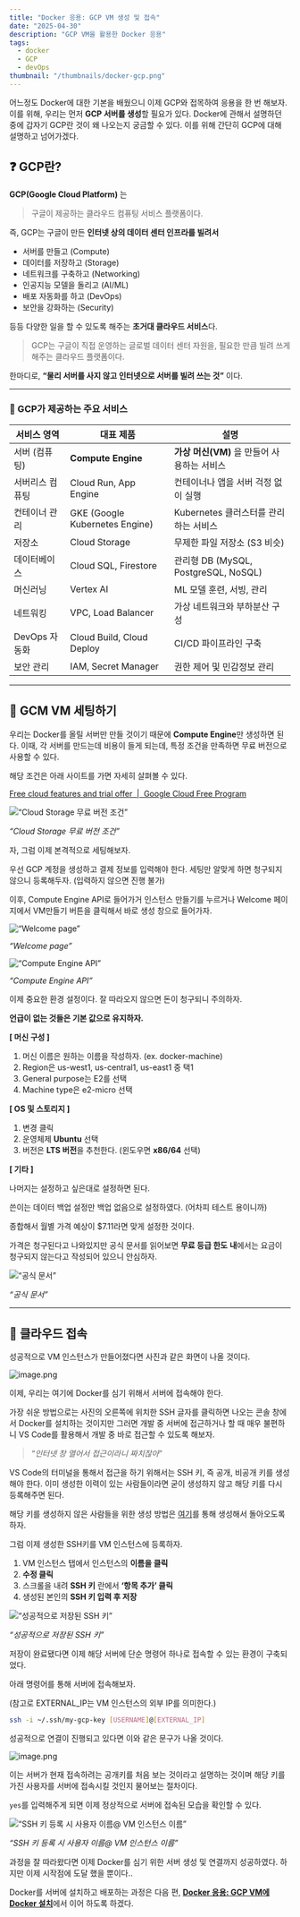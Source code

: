 ```yaml
---
title: "Docker 응용: GCP VM 생성 및 접속"
date: "2025-04-30"
description: "GCP VM을 활용한 Docker 응용"
tags:
  - docker
  - GCP
  - devOps
thumbnail: "/thumbnails/docker-gcp.png"
---
```


어느정도 Docker에 대한 기본을 배웠으니 이제 GCP와 접목하여 응용을 한 번 해보자. 이를 위해, 우리는 먼저 **GCP 서버를 생성**할 필요가 있다. Docker에 관해서 설명하던 중에 갑자기 GCP란 것이 왜 나오는지 궁금할 수 있다. 이를 위해 간단히 GCP에 대해 설명하고 넘어가겠다.

## ❓ GCP란?

**GCP(Google Cloud Platform)** 는

> 구글이 제공하는 클라우드 컴퓨팅 서비스 플랫폼이다.
> 

즉, GCP는 구글이 만든 **인터넷 상의 데이터 센터 인프라를 빌려서**

- 서버를 만들고 (Compute)
- 데이터를 저장하고 (Storage)
- 네트워크를 구축하고 (Networking)
- 인공지능 모델을 돌리고 (AI/ML)
- 배포 자동화를 하고 (DevOps)
- 보안을 강화하는 (Security)

등등 다양한 일을 할 수 있도록 해주는 **초거대 클라우드 서비스**다.

> GCP는 구글이 직접 운영하는 글로벌 데이터 센터 자원을, 필요한 만큼 빌려 쓰게 해주는 클라우드 플랫폼이다.
> 

한마디로, **“물리 서버를 사지 않고 인터넷으로 서버를 빌려 쓰는 것”** 이다.

---

### 🔹 GCP가 제공하는 주요 서비스

| 서비스 영역 | 대표 제품 | 설명 |
| --- | --- | --- |
| 서버 (컴퓨팅) | **Compute Engine** | **가상 머신(VM)** 을 만들어 사용하는 서비스 |
| 서버리스 컴퓨팅 | Cloud Run, App Engine | 컨테이너나 앱을 서버 걱정 없이 실행 |
| 컨테이너 관리 | GKE (Google Kubernetes Engine) | Kubernetes 클러스터를 관리하는 서비스 |
| 저장소 | Cloud Storage | 무제한 파일 저장소 (S3 비슷) |
| 데이터베이스 | Cloud SQL, Firestore | 관리형 DB (MySQL, PostgreSQL, NoSQL) |
| 머신러닝 | Vertex AI | ML 모델 훈련, 서빙, 관리 |
| 네트워킹 | VPC, Load Balancer | 가상 네트워크와 부하분산 구성 |
| DevOps 자동화 | Cloud Build, Cloud Deploy | CI/CD 파이프라인 구축 |
| 보안 관리 | IAM, Secret Manager | 권한 제어 및 민감정보 관리 |

---

## 🔧 GCM VM 세팅하기

우리는 Docker를 올릴 서버만 만들 것이기 때문에 **Compute Engine**만 생성하면 된다. 이때, 각 서버를 만드는데 비용이 들게 되는데, 특정 조건을 만족하면 무료 버전으로 사용할 수 있다.

해당 조건은 아래 사이트를 가면 자세히 살펴볼 수 있다.

[Free cloud features and trial offer  |  Google Cloud Free Program](https://cloud.google.com/free/docs/free-cloud-features#free-tier-usage-limits)

![*“Cloud Storage 무료 버전 조건”*](/images/docker-gcp/01/image.png)

*“Cloud Storage 무료 버전 조건”*

자, 그럼 이제 본격적으로 세팅해보자.

우선 GCP 계정을 생성하고 결제 정보를 입력해야 한다. 세팅만 알맞게 하면 청구되지 않으니 등록해두자. (입력하지 않으면 진행 불가)

이후, Compute Engine API로 들어가거 인스턴스 만들기를 누르거나 Welcome 페이지에서 VM만들기 버튼을 클릭해서 바로 생성 창으로 들어가자.

![*“Welcome page”*](/images/docker-gcp/01/image1.png)

*“Welcome page”*

![*“Compute Engine API”*](/images/docker-gcp/01/image2.png)

*“Compute Engine API”*

이제 중요한 환경 설정이다. 잘 따라오지 않으면 돈이 청구되니 주의하자. 

**언급이 없는 것들은 기본 값으로 유지하자.**

**[ 머신 구성 ]**

1. 머신 이름은 원하는 이름을 작성하자. (ex. docker-machine)
2. Region은 us-west1, us-central1, us-east1 중 택1
3. General purpose는 E2를 선택
4. Machine type은 e2-micro 선택

**[ OS 및 스토리지 ]**

1. 변경 클릭
2. 운영체제 **Ubuntu** 선택
3. 버전은 **LTS 버전**을 추천한다. (윈도우면 **x86/64** 선택)

**[ 기타 ]**

나머지는 설정하고 싶은대로 설정하면 된다.

쓴이는 데이터 백업 설정만 백업 없음으로 설정하였다. (어차피 테스트 용이니까)

종합해서 월별 가격 예상이 $7.11라면 맞게 설정한 것이다.

가격은 청구된다고 나와있지만 공식 문서를 읽어보면 **무료 등급 한도** **내**에서는 요금이 청구되지 않는다고 작성되어 있으니 안심하자.

![*“공식 문서”*](/images/docker-gcp/01/image3.png)

*“공식 문서”*

---

## 📡 클라우드 접속

성공적으로 VM 인스턴스가 만들어졌다면 사진과 같은 화면이 나올 것이다.

![image.png](/images/docker-gcp/01/image4.png)

이제, 우리는 여기에 Docker를 심기 위해서 서버에 접속해야 한다.

가장 쉬운 방법으로는 사진의 오른쪽에 위치한 SSH 글자를 클릭하면 나오는 콘솔 창에서 Docker를 설치하는 것이지만 그러면 개발 중 서버에 접근하거나 할 때 매우 불편하니 VS Code를 활용해서 개발 중 바로 접근할 수 있도록 해보자.

> “*인터넷 창 열어서 접근이라니 짜치잖아*”
> 

VS Code의 터미널을 통해서 접근을 하기 위해서는 SSH 키, 즉 공개, 비공개 키를 생성해야 한다. 이미 생성한 이력이 있는 사람들이라면 굳이 생성하지 않고 해당 키를 다시 등록해주면 된다.

해당 키를 생성하지 않은 사람들을 위한 생성 방법은 [여기](https://www.notion.so/SSH-1e3fcbf1b92480b08e11c689ad1f7349?pvs=21)를 통해 생성해서 돌아오도록 하자.

그럼 이제 생성한 SSH키를 VM 인스턴스에 등록하자.

1. VM 인스턴스 탭에서 인스턴스의 **이름을 클릭**
2. **수정 클릭**
3. 스크롤을 내려 **SSH 키** 란에서 **‘항목 추가’ 클릭**
4. 생성된 본인의 **SSH 키 입력 후 저장**

![*“성공적으로 저장된 SSH 키”*](/images/docker-gcp/01/image5.png)

*“성공적으로 저장된 SSH 키”*

저장이 완료됐다면 이제 해당 서버에 단순 명령어 하나로 접속할 수 있는 환경이 구축되었다.

아래 명령어를 통해 서버에 접속해보자.

(참고로 EXTERNAL_IP는 VM 인스턴스의 외부 IP를 의미한다.)

```bash
ssh -i ~/.ssh/my-gcp-key [USERNAME]@[EXTERNAL_IP]
```

성공적으로 연결이 진행되고 있다면 이와 같은 문구가 나올 것이다.

![image.png](/images/docker-gcp/01/image6.png)

이는 서버가 현재 접속하려는 공개키를 처음 보는 것이라고 설명하는 것이며 해당 키를 가진 사용자를 서버에 접속시킬 것인지 물어보는 절차이다.

`yes`를 입력해주게 되면 이제 정상적으로 서버에 접속된 모습을 확인할 수 있다.

![*“SSH 키 등록 시 사용자 이름@ VM 인스턴스 이름”*](/images/docker-gcp/01/image7.png)

*“SSH 키 등록 시 사용자 이름@ VM 인스턴스 이름”*

과정을 잘 따라왔다면 이제 Docker를 심기 위한 서버 생성 및 연결까지 성공하였다. 하지만 이제 시작점에 도달 했을 뿐이다..

Docker를 서버에 설치하고 배포하는 과정은 다음 편, [**Docker 응용: GCP VM에 Docker 설치**](https://www.notion.so/Docker-GCP-VM-Docker-1e3fcbf1b924808a9375e4c1d7d43280?pvs=21)에서 이어 하도록 하겠다.